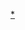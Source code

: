 {{Sidebar
| name = 味量子數
| pretitle = 
| title = '''[[粒子物理學]]中的[[味 (粒子物理學)|味]]'''
| titleclass = navbox-abovebelow
| headingstyle = background: #efefef;
| contentstyle = text-align:left;
| bodystyle = width:16em;

| heading1 = 味[[量子數]]：
| content1 = 
* [[同位旋]]：'''I'''或''I''<sub>3</sub>
* [[粲数|魅數]]：''C''
* [[奇異數]]：''S''
* [[頂數]]：''T''
* [[底數 (物理學)|底數]]：''B'''

| heading2 = 相關量子數：
| content2 = 
* [[重子數]]：''B''
* [[輕子數]]：''L''
* [[弱同位旋]]：'''T'''或''T''<sub>3</sub>
* [[電荷]]：''Q''
* [[X荷]]：''X''

| heading3 = 組合：
| content3 = 
* [[超荷]]：''Y''
** ''Y''=(''B''+''S''+''C''+''B'''+''T'')
** ''Y''=2(''Q''−''I''<sub>3</sub>)
* [[弱超荷]]：''Y''<sub>W</sub>
** ''Y''<sub>W</sub>=2(''Q''−''T''<sub>3</sub>)
** ''X''+2''Y''<sub>W</sub>=5([[B−L|''B''−''L'']])

| heading4 = 味混合
| content4 = 
* [[卡比博-小林-益川矩阵|CKM矩陣]]
* [[龐蒂科夫-牧-中川-坂田矩陣|PMNS矩陣]]
* {{le|夸克-轻子互补性|Quark–lepton complementarity|味互补性}}
}}<noinclude>
[[Category:味量子數|*]]
</noinclude>